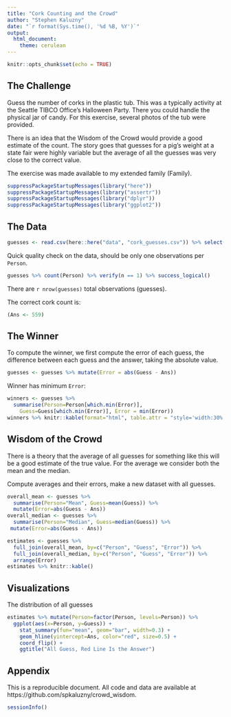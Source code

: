 ```yaml
---
title: "Cork Counting and the Crowd"
author: "Stephen Kaluzny"
date: "`r format(Sys.time(), '%d %B, %Y')`"
output:
  html_document:
    theme: cerulean
---
```


```r
knitr::opts_chunk$set(echo = TRUE)
```

## The Challenge

Guess the number of corks in the plastic tub.
This was a typically activity at the Seattle TIBCO Office's Halloween Party.
There you could handle the physical jar of candy.
For this exercise, several photos of the tub were provided.

There is an idea that the Wisdom of the Crowd would provide a good
estimate of the count.
The story goes that guesses for a pig's weight at a state fair were highly
variable but the average of all the guesses was very close to the correct value.

The exercise was made available to
my extended family (Family).

```r
suppressPackageStartupMessages(library("here"))
suppressPackageStartupMessages(library("assertr"))
suppressPackageStartupMessages(library("dplyr"))
suppressPackageStartupMessages(library("ggplot2"))
```

## The Data

```r
guesses <- read.csv(here::here("data", "cork_guesses.csv")) %>% select(-Group)
```

Quick quality check on the data,
should be only one observations per `Person`.

```r
guesses %>% count(Person) %>% verify(n == 1) %>% success_logical()
```

There are `r nrow(guesses)` total observations (guesses).

The correct cork count is:
```r
(Ans <- 559)
```

## The Winner

To compute the winner, we first compute the error of each guess,
the difference between each guess and the answer, taking the absolute value.

```r
guesses <- guesses %>% mutate(Error = abs(Guess - Ans))
```

Winner has minimum `Error`:
```r
winners <- guesses %>%
  summarise(Person=Person[which.min(Error)],
    Guess=Guess[which.min(Error)], Error = min(Error))
winners %>% knitr::kable(format="html", table.attr = "style='width:30%;'")
```

## Wisdom of the Crowd

There is a theory that the average of all guesses for something like this
will be a good estimate of the true value.
For the average we consider both the mean and the median.

Compute averages and their errors, make a new dataset with all guesses.

```r
overall_mean <- guesses %>%
  summarise(Person="Mean", Guess=mean(Guess)) %>%
  mutate(Error=abs(Guess - Ans))
overall_median <- guesses %>%
  summarise(Person="Median", Guess=median(Guess)) %>%
 mutate(Error=abs(Guess - Ans))
```

```r
estimates <- guesses %>%
  full_join(overall_mean, by=c("Person", "Guess", "Error")) %>%
  full_join(overall_median, by=c("Person", "Guess", "Error")) %>%
  arrange(Error)
estimates %>% knitr::kable()
```

## Visualizations

The distribution of all guesses
```r
estimates %>% mutate(Person=factor(Person, levels=Person)) %>%
  ggplot(aes(x=Person, y=Guess)) +
    stat_summary(fun="mean", geom="bar", width=0.3) +
    geom_hline(yintercept=Ans, color="red", size=0.5) +
    coord_flip() +
    ggtitle("All Guess, Red Line Is the Answer")
```

## Appendix
This is a reproducible document.
All code and data are available at https://github.com/spkaluzny/crowd_wisdom.

```r
sessionInfo()
```
